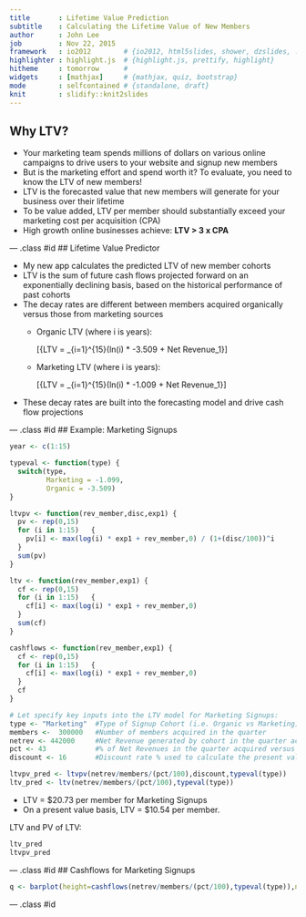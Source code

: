 ```yaml
---
title       : Lifetime Value Prediction
subtitle    : Calculating the Lifetime Value of New Members
author      : John Lee
job         : Nov 22, 2015
framework   : io2012        # {io2012, html5slides, shower, dzslides, ...}
highlighter : highlight.js  # {highlight.js, prettify, highlight}
hitheme     : tomorrow      # 
widgets     : [mathjax]     # {mathjax, quiz, bootstrap}
mode        : selfcontained # {standalone, draft}
knit        : slidify::knit2slides
---
```


## Why LTV?

-  Your marketing team spends millions of dollars on various online campaigns to drive users to your website and signup new members
-  But is the marketing effort and spend worth it? To evaluate, you need to know the LTV of new members!
-  LTV is the forecasted value that new members will generate for your business over their lifetime
-  To be value added, LTV per member should substantially exceed your marketing cost per acquisition (CPA)
-  High growth online businesses achieve: **LTV > 3 x CPA**


--- .class #id 
##  Lifetime Value Predictor

* My new app calculates the predicted LTV of new member cohorts
* LTV is the sum of future cash flows projected forward on an exponentially declining basis, based on the historical performance of past cohorts
* The decay rates are different between members acquired organically versus those from marketing sources
  + Organic LTV (where i is years):
  
    \[\Large{LTV = \sum_{i=1}^{15}(ln(i) * -3.509 + Net Revenue_1}\]
  
  + Marketing LTV (where i is years):
  
    \[\Large{LTV = \sum_{i=1}^{15}(ln(i) * -1.009 + Net Revenue_1}\]
    
* These decay rates are built into the forecasting model and drive cash flow projections

--- .class #id 
## Example:  Marketing Signups
```r
year <- c(1:15)

typeval <- function(type) {
  switch(type,
         Marketing = -1.099,
         Organic = -3.509)
}

ltvpv <- function(rev_member,disc,exp1) {
  pv <- rep(0,15)
  for (i in 1:15)   {
    pv[i] <- max(log(i) * exp1 + rev_member,0) / (1+(disc/100))^i
  }
  sum(pv)
}

ltv <- function(rev_member,exp1) {
  cf <- rep(0,15)  
  for (i in 1:15)   {
    cf[i] <- max(log(i) * exp1 + rev_member,0)
  }
  sum(cf)
}

cashflows <- function(rev_member,exp1) {
  cf <- rep(0,15)  
  for (i in 1:15)   {
    cf[i] <- max(log(i) * exp1 + rev_member,0)
  }
  cf
}

```
```r
# Let specify key inputs into the LTV model for Marketing Signups: 
type <- "Marketing"  #Type of Signup Cohort (i.e. Organic vs Marketing)
members <-  300000   #Number of members acquired in the quarter
netrev <- 442000     #Net Revenue generated by cohort in the quarter acquired
pct <- 43            #% of Net Revenues in the quarter acquired versus the first year
discount <- 16       #Discount rate % used to calculate the present value of future cashflows
```
```r
ltvpv_pred <- ltvpv(netrev/members/(pct/100),discount,typeval(type))
ltv_pred <- ltv(netrev/members/(pct/100),typeval(type))
```
* LTV = $20.73 per member for Marketing Signups
* On a present value basis, LTV = $10.54 per member.

LTV and PV of LTV:
```r
ltv_pred
ltvpv_pred
```

--- .class #id 
## Cashflows for Marketing Signups
```r
q <- barplot(height=cashflows(netrev/members/(pct/100),typeval(type)),names.arg=year,main="Projected Future Cash Flows",xlab="Years",ylab="Net Revenue per Signup")
```

--- .class #id
